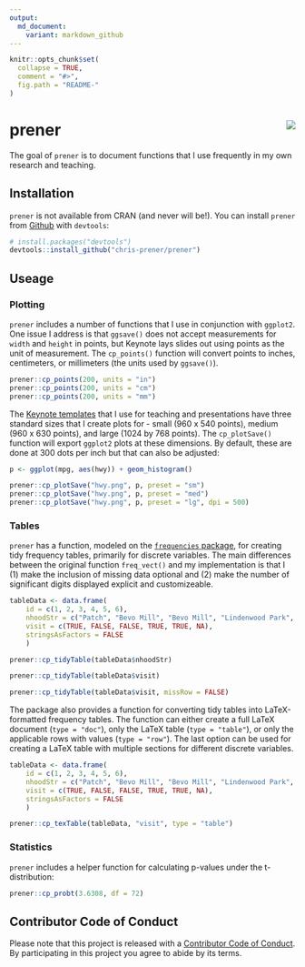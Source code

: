 ```yaml
---
output:
  md_document:
    variant: markdown_github
---
```


<!-- README.md is generated from README.Rmd. Please edit that file -->

```r
knitr::opts_chunk$set(
  collapse = TRUE,
  comment = "#>",
  fig.path = "README-"
)
```

# prener <img src="man/figures/logo.png" align="right" />

The goal of `prener` is to document functions that I use frequently in my own research and teaching.

## Installation

`prener` is not available from CRAN (and never will be!). You can install `prener` from [Github](https://github.com/chris-prener/prener) with `devtools`:

```r
# install.packages("devtools")
devtools::install_github("chris-prener/prener")
```

## Useage
### Plotting
`prener` includes a number of functions that I use in conjunction with `ggplot2`. One issue I address is that `ggsave()` does not accept measurements for `width` and `height` in points, but Keynote lays slides out using points as the unit of measurement. The `cp_points()` function will convert points to inches, centimeters, or millimeters (the units used by `ggsave()`).

```r
prener::cp_points(200, units = "in")
prener::cp_points(200, units = "cm")
prener::cp_points(200, units = "mm")
```

The [Keynote templates](https://github.com/chris-prener/sequoia_templates) that I use for teaching and presentations have three standard sizes that I create plots for - small (960 x 540 points), medium (960 x 630 points), and large (1024 by 768 points). The `cp_plotSave()` function will export `ggplot2` plots at these dimensions. By default, these are done at 300 dots per inch but that can also be adjusted:

```r
p <- ggplot(mpg, aes(hwy)) + geom_histogram()

prener::cp_plotSave("hwy.png", p, preset = "sm")
prener::cp_plotSave("hwy.png", p, preset = "med")
prener::cp_plotSave("hwy.png", p, preset = "lg", dpi = 500)
```

### Tables
`prener` has a function, modeled on the [`frequencies` package](https://github.com/DataInsightPartners/frequencies), for creating tidy frequency tables, primarily for discrete variables. The main differences between the original function `freq_vect()` and my implementation is that I (1) make the inclusion of missing data optional and (2) make the number of significant digits displayed explicit and customizeable.

```r
tableData <- data.frame(
    id = c(1, 2, 3, 4, 5, 6),
    nhoodStr = c("Patch", "Bevo Mill", "Bevo Mill", "Lindenwood Park", "Carondelet" , "Shaw"),
    visit = c(TRUE, FALSE, FALSE, TRUE, TRUE, NA),
    stringsAsFactors = FALSE
    )

prener::cp_tidyTable(tableData$nhoodStr)

prener::cp_tidyTable(tableData$visit)

prener::cp_tidyTable(tableData$visit, missRow = FALSE)
```

The package also provides a function for converting tidy tables into LaTeX-formatted frequency tables. The function can either create a full LaTeX document (`type = "doc"`), only the LaTeX table (`type = "table"`), or only the applicable rows with values (`type = "row"`). The last option can be used for creating a LaTeX table with multiple sections for different discrete variables.

```r
tableData <- data.frame(
    id = c(1, 2, 3, 4, 5, 6),
    nhoodStr = c("Patch", "Bevo Mill", "Bevo Mill", "Lindenwood Park", "Carondelet" , "Shaw"),
    visit = c(TRUE, FALSE, FALSE, TRUE, TRUE, NA),
    stringsAsFactors = FALSE
    )

prener::cp_texTable(tableData, "visit", type = "table")
```

### Statistics
`prener` includes a helper function for calculating p-values under the t-distribution:

```r
prener::cp_probt(3.6308, df = 72)
```

## Contributor Code of Conduct
Please note that this project is released with a [Contributor Code of Conduct](CONDUCT.md). By participating in this project you agree to abide by its terms.
